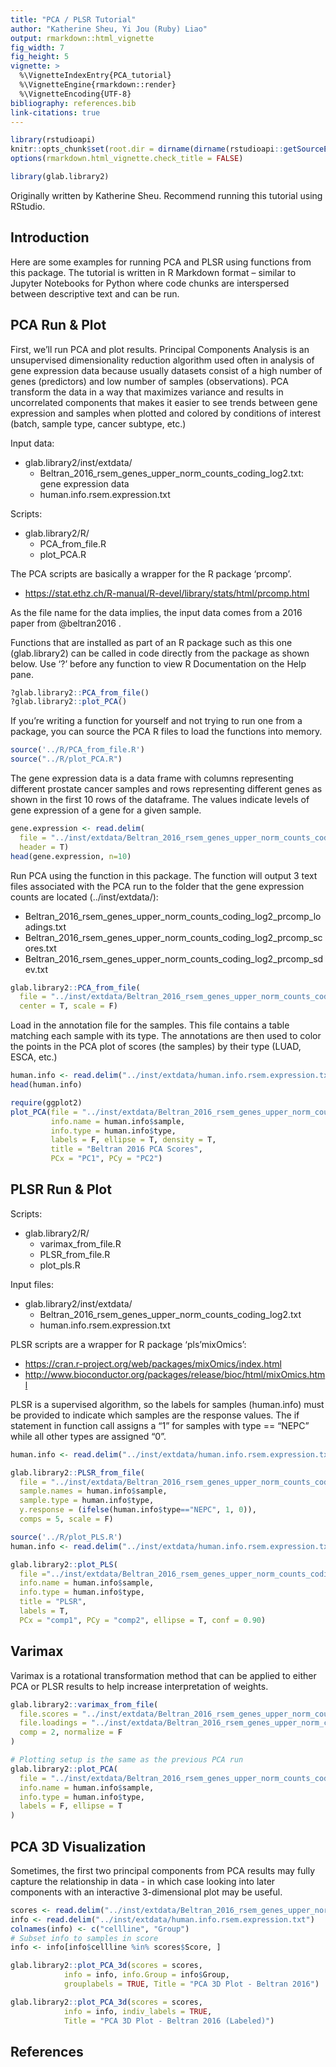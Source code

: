 ```yaml
---
title: "PCA / PLSR Tutorial"
author: "Katherine Sheu, Yi Jou (Ruby) Liao"
output: rmarkdown::html_vignette
fig_width: 7
fig_height: 5
vignette: >
  %\VignetteIndexEntry{PCA_tutorial}
  %\VignetteEngine{rmarkdown::render}
  %\VignetteEncoding{UTF-8}
bibliography: references.bib
link-citations: true
---
```


```r
library(rstudioapi)
knitr::opts_chunk$set(root.dir = dirname(dirname(rstudioapi::getSourceEditorContext()$path)), collapse = TRUE, comment = "#>") # Set working directory of Rmd to package root directory
options(rmarkdown.html_vignette.check_title = FALSE)

library(glab.library2)
```

Originally written by Katherine Sheu. Recommend running this tutorial using RStudio.

## Introduction

Here are some examples for running PCA and PLSR using functions from this package. The tutorial is written in R Markdown format -- similar to Jupyter Notebooks for Python where code chunks are interspersed between descriptive text and can be run.

## PCA Run & Plot

First, we'll run PCA and plot results. Principal Components Analysis is an unsupervised dimensionality reduction algorithm used often in analysis of gene expression data because usually datasets consist of a high number of genes (predictors) and low number of samples (observations). PCA transform the data in a way that maximizes variance and results in uncorrelated components that makes it easier to see trends between gene expression and samples when plotted and colored by conditions of interest (batch, sample type, cancer subtype, etc.)

Input data:

-   glab.library2/inst/extdata/
    -   Beltran_2016_rsem_genes_upper_norm_counts_coding_log2.txt: gene expression data
    -   human.info.rsem.expression.txt

Scripts:

-   glab.library2/R/
    -   PCA_from_file.R
    -   plot_PCA.R

The PCA scripts are basically a wrapper for the R package 'prcomp'.

-   <https://stat.ethz.ch/R-manual/R-devel/library/stats/html/prcomp.html>

As the file name for the data implies, the input data comes from a 2016 paper from @beltran2016 .

Functions that are installed as part of an R package such as this one (glab.library2) can  be called in code directly from the package as shown below. Use '?' before any function to view R Documentation on the Help pane.

```r
?glab.library2::PCA_from_file()
?glab.library2::plot_PCA()
```

If you're writing a function for yourself and not trying to run one from a package, you can source the PCA R files to load the functions into memory.

```r
source('../R/PCA_from_file.R')
source("../R/plot_PCA.R")
```

The gene expression data is a data frame with columns representing different prostate cancer samples and rows representing different genes as shown in the first 10 rows of the dataframe. The values indicate levels of gene expression of a gene for a given sample.
```r
gene.expression <- read.delim(
  file = "../inst/extdata/Beltran_2016_rsem_genes_upper_norm_counts_coding_log2.txt",
  header = T)
head(gene.expression, n=10)
```

Run PCA using the function in this package. The function will output 3 text files associated with the PCA run to the folder that the gene expression counts are located (../inst/extdata/):

-   Beltran_2016_rsem_genes_upper_norm_counts_coding_log2_prcomp_loadings.txt
-   Beltran_2016_rsem_genes_upper_norm_counts_coding_log2_prcomp_scores.txt
-   Beltran_2016_rsem_genes_upper_norm_counts_coding_log2_prcomp_sdev.txt

```r
glab.library2::PCA_from_file(
  file = "../inst/extdata/Beltran_2016_rsem_genes_upper_norm_counts_coding_log2.txt",
  center = T, scale = F)
```

Load in the annotation file for the samples. This file contains a table matching each sample with its type. The annotations are then used to color the points in the PCA plot of scores (the samples) by their type (LUAD, ESCA, etc.)

```r
human.info <- read.delim("../inst/extdata/human.info.rsem.expression.txt")
head(human.info)
```

```r
require(ggplot2)
plot_PCA(file = "../inst/extdata/Beltran_2016_rsem_genes_upper_norm_counts_coding_log2_prcomp_scores.txt",
         info.name = human.info$sample,
         info.type = human.info$type,
         labels = F, ellipse = T, density = T,
         title = "Beltran 2016 PCA Scores",
         PCx = "PC1", PCy = "PC2")
```

## PLSR Run & Plot

Scripts:

-   glab.library2/R/
    -   varimax_from_file.R
    -   PLSR_from_file.R
    -   plot_pls.R

Input files:

-   glab.library2/inst/extdata/
    -   Beltran_2016_rsem_genes_upper_norm_counts_coding_log2.txt
    -   human.info.rsem.expression.txt

PLSR scripts are a wrapper for R package 'pls'mixOmics':

-   <https://cran.r-project.org/web/packages/mixOmics/index.html>
-   <http://www.bioconductor.org/packages/release/bioc/html/mixOmics.html>

PLSR is a supervised algorithm, so the labels for samples (human.info) must be provided to indicate which samples are the response values. The if statement in function call assigns a "1" for samples with type == "NEPC" while all other types are assigned "0".

```r
human.info <- read.delim("../inst/extdata/human.info.rsem.expression.txt")

glab.library2::PLSR_from_file(
  file = "../inst/extdata/Beltran_2016_rsem_genes_upper_norm_counts_coding_log2.txt",
  sample.names = human.info$sample,
  sample.type = human.info$type,
  y.response = (ifelse(human.info$type=="NEPC", 1, 0)),
  comps = 5, scale = F)
```

```r
source('../R/plot_PLS.R')
human.info <- read.delim("../inst/extdata/human.info.rsem.expression.txt")

glab.library2::plot_PLS(
  file ="../inst/extdata/Beltran_2016_rsem_genes_upper_norm_counts_coding_log2_PLSR_Xscores.txt",
  info.name = human.info$sample,
  info.type = human.info$type,
  title = "PLSR",
  labels = T,
  PCx = "comp1", PCy = "comp2", ellipse = T, conf = 0.90)
```

## Varimax

Varimax is a rotational transformation method that can be applied to either PCA or PLSR results to help increase interpretation of weights.

```r
glab.library2::varimax_from_file(
  file.scores = "../inst/extdata/Beltran_2016_rsem_genes_upper_norm_counts_coding_log2_prcomp_scores.txt",
  file.loadings = "../inst/extdata/Beltran_2016_rsem_genes_upper_norm_counts_coding_log2_prcomp_loadings.txt",
  comp = 2, normalize = F
)

# Plotting setup is the same as the previous PCA run
glab.library2::plot_PCA(
  file = "../inst/extdata/Beltran_2016_rsem_genes_upper_norm_counts_coding_log2_prcomp_scores_VARIMAX.txt",
  info.name = human.info$sample,
  info.type = human.info$type,
  labels = F, ellipse = T
)
```

## PCA 3D Visualization

Sometimes, the first two principal components from PCA results may fully capture the relationship in data - in which case looking into later components with an interactive 3-dimensional plot may be useful.

```r
scores <- read.delim("../inst/extdata/Beltran_2016_rsem_genes_upper_norm_counts_coding_log2_prcomp_scores.txt")
info <- read.delim("../inst/extdata/human.info.rsem.expression.txt")
colnames(info) <- c("cellline", "Group")
# Subset info to samples in score
info <- info[info$cellline %in% scores$Score, ]
```

```r
glab.library2::plot_PCA_3d(scores = scores, 
            info = info, info.Group = info$Group, 
            grouplabels = TRUE, Title = "PCA 3D Plot - Beltran 2016")

glab.library2::plot_PCA_3d(scores = scores, 
            info = info, indiv_labels = TRUE, 
            Title = "PCA 3D Plot - Beltran 2016 (Labeled)")
```

## References
